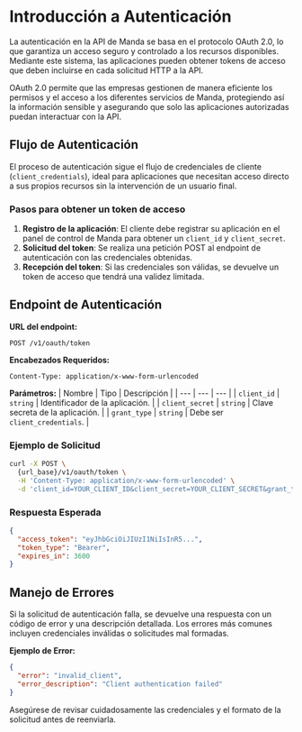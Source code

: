 # Introducción a Autenticación

La autenticación en la API de Manda se basa en el protocolo OAuth 2.0, lo que garantiza un acceso seguro y controlado a los recursos disponibles. Mediante este sistema, las aplicaciones pueden obtener tokens de acceso que deben incluirse en cada solicitud HTTP a la API.

OAuth 2.0 permite que las empresas gestionen de manera eficiente los permisos y el acceso a los diferentes servicios de Manda, protegiendo así la información sensible y asegurando que solo las aplicaciones autorizadas puedan interactuar con la API.

## Flujo de Autenticación

El proceso de autenticación sigue el flujo de credenciales de cliente (`client_credentials`), ideal para aplicaciones que necesitan acceso directo a sus propios recursos sin la intervención de un usuario final.

### Pasos para obtener un token de acceso

1. **Registro de la aplicación**: El cliente debe registrar su aplicación en el panel de control de Manda para obtener un `client_id` y `client_secret`.
2. **Solicitud del token**: Se realiza una petición POST al endpoint de autenticación con las credenciales obtenidas.
3. **Recepción del token**: Si las credenciales son válidas, se devuelve un token de acceso que tendrá una validez limitada.

## Endpoint de Autenticación

**URL del endpoint:**
```
POST /v1/oauth/token
```

**Encabezados Requeridos:**
```
Content-Type: application/x-www-form-urlencoded
```

**Parámetros:**
| Nombre | Tipo | Descripción |
| --- | --- | --- |
| `client_id` | `string` | Identificador de la aplicación. |
| `client_secret` | `string` | Clave secreta de la aplicación. |
| `grant_type` | `string` | Debe ser `client_credentials`. |

### Ejemplo de Solicitud

```bash
curl -X POST \
  {url_base}/v1/oauth/token \
  -H 'Content-Type: application/x-www-form-urlencoded' \
  -d 'client_id=YOUR_CLIENT_ID&client_secret=YOUR_CLIENT_SECRET&grant_type=client_credentials'
```

### Respuesta Esperada

```json
{
  "access_token": "eyJhbGciOiJIUzI1NiIsInR5...",
  "token_type": "Bearer",
  "expires_in": 3600
}
```

## Manejo de Errores

Si la solicitud de autenticación falla, se devuelve una respuesta con un código de error y una descripción detallada. Los errores más comunes incluyen credenciales inválidas o solicitudes mal formadas.

**Ejemplo de Error:**
```json
{
  "error": "invalid_client",
  "error_description": "Client authentication failed"
}
```

Asegúrese de revisar cuidadosamente las credenciales y el formato de la solicitud antes de reenviarla.

